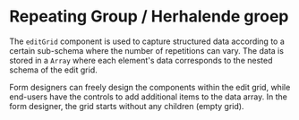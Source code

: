 

<Meta of={EditGridStories} />

# Repeating Group / Herhalende groep

The `editGrid` component is used to capture structured data according to a certain sub-schema where
the number of repetitions can vary. The data is stored in a `Array` where each element's data
corresponds to the nested schema of the edit grid.

Form designers can freely design the components within the edit grid, while end-users have the
controls to add additional items to the data array. In the form designer, the grid starts without
any children (empty grid).
